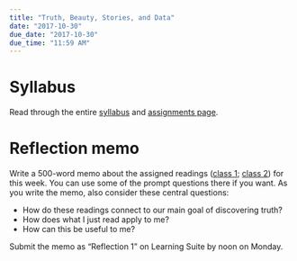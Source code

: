 ```yaml
---
title: "Truth, Beauty, Stories, and Data"
date: "2017-10-30"
due_date: "2017-10-30"
due_time: "11:59 AM"
---
```


# Syllabus

Read through the entire [syllabus](/syllabus/) and [assignments page](/assignments/).


# Reflection memo

Write a 500-word memo about the assigned readings ([class 1](/reading/01-reading/); [class 2](/reading/02-reading/)) for this week. You can use some of the prompt questions there if you want. As you write the memo, also consider these central questions:

- How do these readings connect to our main goal of discovering truth?
- How does what I just read apply to me?
- How can this be useful to me?

Submit the memo as "Reflection 1" on Learning Suite by noon on Monday.

